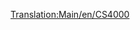 [[Translation:Main/en/CS4000]]{{en/-}}{{Template:Поезда/Ru
|Image=[[File:en/Cs4000.png]]
|Name=CS4000
|Cost=£ 26953 (1347650 р.)
|Speed=96 км/ч (60 миль/ч)
|Weight=150 т
|Power=4000 л.с. (2984 кВт)
|Annual=£ 2956 (147800 р.)
|Designed=1962
|Lifespan=20
|Capacity=нет
|Description=
|Real-life=CS4000 напоминает локомотив [http://en.wikipedia.org/wiki/Krauss-Maffei_ML_4000_C'C' Krauss-Maffei ML-4000]. CS расшифровывается как Chris Sawyer.
}}